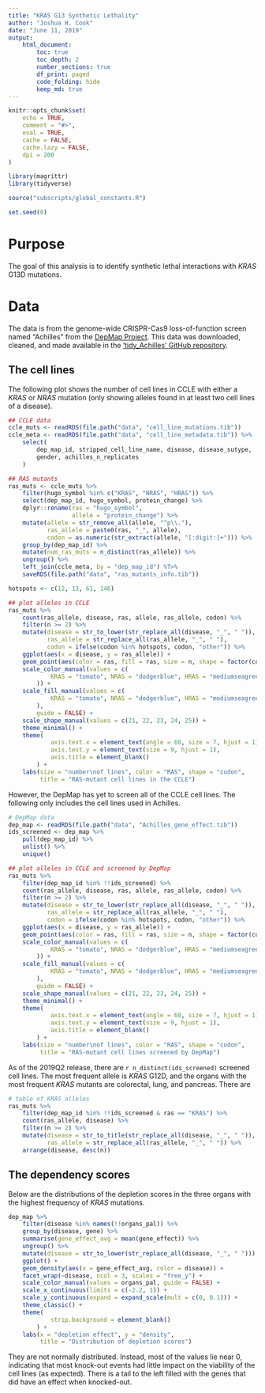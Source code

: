 ```yaml
---
title: "KRAS G13 Synthetic Lethality"
author: "Joshua H. Cook"
date: "June 11, 2019"
output:
    html_document:
        toc: true
        toc_depth: 2
        number_sections: true
        df_print: paged
        code_folding: hide
        keep_md: true
---
```


```r
knitr::opts_chunk$set(
    echo = TRUE,
    comment = "#>",
    eval = TRUE,
    cache = FALSE,
    cache.lazy = FALSE,
    dpi = 200
)

library(magrittr)
library(tidyverse)

source("subscripts/global_constants.R")

set.seed(0)
```

# Purpose

The goal of this analysis is to identify synthetic lethal interactions with *KRAS* G13D mutations.

# Data {.tabset}

The data is from the genome-wide CRISPR-Cas9 loss-of-function screen named "Achilles" from the [DepMap Project](https://depmap.org/portal/). This data was downloaded, cleaned, and made available in the ['tidy_Achilles' GitHub repository](https://github.com/jhrcook/tidy_Achilles).

## The cell lines

The following plot shows the number of cell lines in CCLE with either a *KRAS* or *NRAS* mutation (only showing alleles found in at least two cell lines of a disease).

```r
## CCLE data
ccle_muts <- readRDS(file.path("data", "cell_line_mutations.tib"))
ccle_meta <- readRDS(file.path("data", "cell_line_metadata.tib")) %>%
    select(
        dep_map_id, stripped_cell_line_name, disease, disease_sutype,
        gender, achilles_n_replicates
    )

## RAS mutants
ras_muts <- ccle_muts %>%
    filter(hugo_symbol %in% c("KRAS", "NRAS", "HRAS")) %>%
    select(dep_map_id, hugo_symbol, protein_change) %>%
    dplyr::rename(ras = "hugo_symbol",
                  allele = "protein_change") %>%
    mutate(allele = str_remove_all(allele, "^p\\."),
           ras_allele = paste0(ras, "_", allele),
           codon = as.numeric(str_extract(allele, "[:digit:]+"))) %>%
    group_by(dep_map_id) %>%
    mutate(num_ras_muts = n_distinct(ras_allele)) %>%
    ungroup() %>%
    left_join(ccle_meta, by = "dep_map_id") %T>%
    saveRDS(file.path("data", "ras_mutants_info.tib"))

hotspots <- c(12, 13, 61, 146)

## plot alleles in CCLE
ras_muts %>%
    count(ras_allele, disease, ras, allele, ras_allele, codon) %>%
    filter(n >= 2) %>%
    mutate(disease = str_to_lower(str_replace_all(disease, "_", " ")),
           ras_allele = str_replace_all(ras_allele, "_", " "),
           codon = ifelse(codon %in% hotspots, codon, "other")) %>%
    ggplot(aes(x = disease, y = ras_allele)) +
    geom_point(aes(color = ras, fill = ras, size = n, shape = factor(codon))) +
    scale_color_manual(values = c(
            KRAS = "tomato", NRAS = "dodgerblue", HRAS = "mediumseagreen"
        )) +
    scale_fill_manual(values = c(
            KRAS = "tomato", NRAS = "dodgerblue", HRAS = "mediumseagreen"
        ),
        guide = FALSE) +
    scale_shape_manual(values = c(21, 22, 23, 24, 25)) +
    theme_minimal() +
    theme(
            axis.text.x = element_text(angle = 60, size = 7, hjust = 1),
            axis.text.y = element_text(size = 9, hjust = 1),
            axis.title = element_blank()
        ) +
    labs(size = "number\nof lines", color = "RAS", shape = "codon",
         title = "RAS-mutant cell lines in the CCLE")
```

However, the DepMap has yet to screen all of the CCLE cell lines. The following only includes the cell lines used in Achilles.

```r
# DepMap data
dep_map <- readRDS(file.path("data", "Achilles_gene_effect.tib"))
ids_screened <- dep_map %>%
    pull(dep_map_id) %>%
    unlist() %>%
    unique()

## plot alleles in CCLE and screened by DepMap
ras_muts %>%
    filter(dep_map_id %in% !!ids_screened) %>%
    count(ras_allele, disease, ras, allele, ras_allele, codon) %>%
    filter(n >= 2) %>%
    mutate(disease = str_to_lower(str_replace_all(disease, "_", " ")),
           ras_allele = str_replace_all(ras_allele, "_", " "),
           codon = ifelse(codon %in% hotspots, codon, "other")) %>%
    ggplot(aes(x = disease, y = ras_allele)) +
    geom_point(aes(color = ras, fill = ras, size = n, shape = factor(codon))) +
    scale_color_manual(values = c(
            KRAS = "tomato", NRAS = "dodgerblue", HRAS = "mediumseagreen"
        )) +
    scale_fill_manual(values = c(
            KRAS = "tomato", NRAS = "dodgerblue", HRAS = "mediumseagreen"
        ),
        guide = FALSE) +
    scale_shape_manual(values = c(21, 22, 23, 24, 25)) +
    theme_minimal() +
    theme(
            axis.text.x = element_text(angle = 60, size = 7, hjust = 1),
            axis.text.y = element_text(size = 9, hjust = 1),
            axis.title = element_blank()
        ) +
    labs(size = "number\nof lines", color = "RAS", shape = "codon",
         title = "RAS-mutant cell lines screened by DepMap")
```

As of the 2019Q2 release, there are `r n_distinct(ids_screened)` screened cell lines. The most frequent allele is *KRAS* G12D, and the organs with the most frequent *KRAS* mutants are colorectal, lung, and pancreas. There are 

```r
# table of KRAS alleles
ras_muts %>%
    filter(dep_map_id %in% !!ids_screened & ras == "KRAS") %>%
    count(ras_allele, disease) %>%
    filter(n >= 2) %>%
    mutate(disease = str_to_title(str_replace_all(disease, "_", " ")),
           ras_allele = str_replace_all(ras_allele, "_", " ")) %>%
    arrange(disease, desc(n))
```

## The dependency scores

Below are the distributions of the depletion scores in the three organs with the highest frequency of *KRAS* mutations.

```r
dep_map %>%
    filter(disease %in% names(!!organs_pal)) %>%
    group_by(disease, gene) %>%
    summarise(gene_effect_avg = mean(gene_effect)) %>%
    ungroup() %>%
    mutate(disease = str_to_lower(str_replace_all(disease, "_", " "))) %>%
    ggplot() +
    geom_density(aes(x = gene_effect_avg, color = disease)) +
    facet_wrap(~disease, ncol = 3, scales = "free_y") +
    scale_color_manual(values = organs_pal, guide = FALSE) +
    scale_x_continuous(limits = c(-2.2, 1)) +
    scale_y_continuous(expand = expand_scale(mult = c(0, 0.1))) +
    theme_classic() +
    theme(
            strip.background = element_blank()
        ) +
    labs(x = "depletion effect", y = "density",
         title = "Distribution of depletion scores")
```

They are not normally distributed. Instead, most of the values lie near 0, indicating that most knock-out events had little impact on the viability of the cell lines (as expected). There is a tail to the left filled with the genes that did have an effect when knocked-out.
